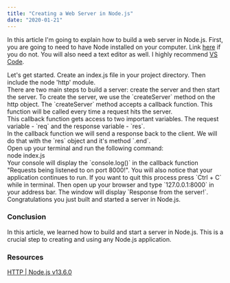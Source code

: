 ```yaml
---
title: "Creating a Web Server in Node.js"
date: "2020-01-21"
---
```


In this article I'm going to explain how to build a web server in Node.js. First, you are going to need to have Node installed on your computer. Link <a href="https://nodejs.org/en/" class="font-sans text-magenta-500 font-semibold hover:underline">here</a> if you do not. You will also need a text editor as well. I highly recommend <a href="https://code.visualstudio.com/" class="font-sans text-magenta-500 font-semibold hover:underline">VS Code</a>.

<div class="mt-4">
Let's get started. Create an index.js file in your project directory. Then include the node 'http' module.
</div>

<CodeBlock filename="index.js" language="JS" code="const http = require('http');"/>

<div class="mt-8">
There are two main steps to build a server: create the server and then start the server. To create the server, we use the `createServer` method on the http object. The `createServer` method accepts a callback function. This function will be called every time a request hits the server.
</div>

<div class="mt-8">
This callback function gets access to two important variables.
The request variable - `req` and the response variable - `res`.
</div>

<div class="mt-8">
In the callback function we will send a response back to the client. We will do that with the `res` object and it's method `.end`.

<!-- <div class="text-blue-grey-050 text-sm font-sans bg-blue-grey-900 mt-4 rounded border-b-1"> -->
<!-- <h3 class="p-4 border-b border-blue-grey-700">index.js</h3> -->
<!-- <div class="pt-4 pl-5 text-magenta-400">
    const http = require("http");
</div> -->
<!-- <div class="pl-4 text-magenta-400 font-mono bg-blue-grey-800 border-l-4 border-magenta-700 whitespace-pre-wrap">http.createServer((req, res) => { res.end("Response from the server!");});</div> -->
<!-- <div class="p-4">
</div> -->
<!-- </div> -->

<!-- <div class="mt-8">

We will then save the result of `createServer` in the variable `server`. You then call the `listen` method on the `server` object and pass the port, host, and a callback function into it.

</div>

<div class="text-blue-grey-050 text-sm font-sans bg-blue-grey-900 mt-4 rounded border-b-1 ">
<h3 class="p-4 border-b border-blue-grey-700">index.js</h3>
<div class="pt-4 pl-5 text-magenta-400">const http = require("http");
</div>
<div class="pl-4 text-magenta-400 font-mono bg-blue-grey-800 border-l-4 border-magenta-700 whitespace-pre-wrap">const server = http.createServer((req, res) => {
</div>
<div class="pl-5 text-magenta-400 font-mono whitespace-pre-wrap">   res.end("Response from the server!");
});

</div>
<div class="pl-4 text-magenta-400 font-mono bg-blue-grey-800 border-l-4 border-magenta-700 whitespace-pre-wrap">server.listen(8000, '127.0.0.1', () => {console.log("Requests being listened to on port 8000!");});
</div>
<div class="p-4">

</div>
</div> -->

<div class="mt-8">
Open up your terminal and run the following command:
</div>

<div class="p-4 text-blue-grey-050 text-sm bg-blue-grey-900 mt-4 rounded border-b-1">
    node index.js
</div>

<div class="mt-8">
Your console will display the `console.log()` in the callback function "Requests being listened to on port 8000!". You will also notice that your application continues to run. If you want to quit this process press `Ctrl + C` while in terminal.  
Then open up your browser and type `127.0.0.1:8000` in your address bar. The window will display `Response from the server!`. Congratulations you just built and started a server in Node.js.
</div>

<div class="mt-8">
<h3 class="text-2xl font-sans font-semibold tracking-tight">Conclusion</h3>
In this article, we learned how to build and start a server in Node.js. This is a crucial step to creating and using any Node.js application.</div>
</div>

<div class="mt-8">
<h3 class="text-2xl font-sans font-semibold tracking-tight">Resources</h3>

<div class="font-sans text-magenta-500 font-semibold hover:underline">

[HTTP | Node.js v13.6.0](https://nodejs.org/api/http.html)
</div>
</div>

